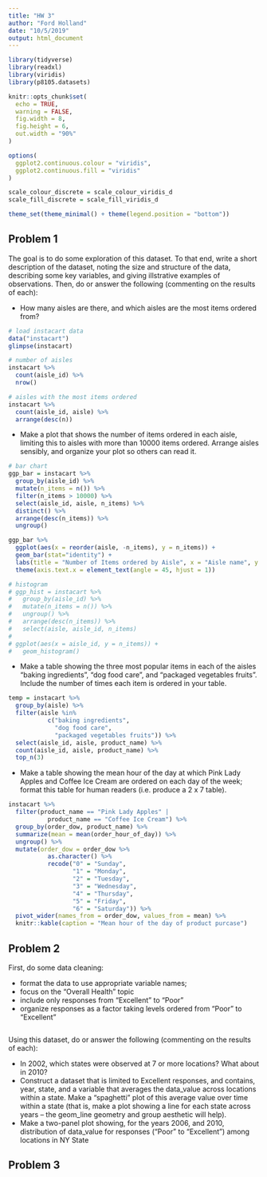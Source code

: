 ```yaml
---
title: "HW 3"
author: "Ford Holland"
date: "10/5/2019"
output: html_document
---
```


```r

library(tidyverse)
library(readxl)
library(viridis)
library(p8105.datasets)

knitr::opts_chunk$set(
  echo = TRUE,
  warning = FALSE,
  fig.width = 8,
  fig.height = 6,
  out.width = "90%"
)

options(
  ggplot2.continuous.colour = "viridis",
  ggplot2.continuous.fill = "viridis"
)

scale_colour_discrete = scale_colour_viridis_d
scale_fill_discrete = scale_fill_viridis_d

theme_set(theme_minimal() + theme(legend.position = "bottom"))

```


## Problem 1

The goal is to do some exploration of this dataset. To that end, write a short description of the dataset, noting the size and structure of the data, describing some key variables, and giving illstrative examples of observations. Then, do or answer the following (commenting on the results of each):

- How many aisles are there, and which aisles are the most items ordered from?

```r

# load instacart data
data("instacart")
glimpse(instacart)

# number of aisles 
instacart %>% 
  count(aisle_id) %>% 
  nrow()

# aisles with the most items ordered
instacart %>% 
  count(aisle_id, aisle) %>% 
  arrange(desc(n))

```

- Make a plot that shows the number of items ordered in each aisle, limiting this to aisles with more than 10000 items ordered. Arrange aisles sensibly, and organize your plot so others can read it.

```r

# bar chart
ggp_bar = instacart %>% 
  group_by(aisle_id) %>% 
  mutate(n_items = n()) %>% 
  filter(n_items > 10000) %>% 
  select(aisle_id, aisle, n_items) %>% 
  distinct() %>% 
  arrange(desc(n_items)) %>% 
  ungroup()

ggp_bar %>%   
  ggplot(aes(x = reorder(aisle, -n_items), y = n_items)) +
  geom_bar(stat="identity") +
  labs(title = "Number of Items ordered by Aisle", x = "Aisle name", y = "Number of items ordered") +
  theme(axis.text.x = element_text(angle = 45, hjust = 1))

# histogram
# ggp_hist = instacart %>% 
#   group_by(aisle_id) %>% 
#   mutate(n_items = n()) %>%
#   ungroup() %>% 
#   arrange(desc(n_items)) %>% 
#   select(aisle, aisle_id, n_items)
# 
# ggplot(aes(x = aisle_id, y = n_items)) + 
#   geom_histogram()

```

- Make a table showing the three most popular items in each of the aisles “baking ingredients”, “dog food care”, and “packaged vegetables fruits”. Include the number of times each item is ordered in your table.

```r

temp = instacart %>% 
  group_by(aisle) %>% 
  filter(aisle %in% 
           c("baking ingredients",
             "dog food care",
             "packaged vegetables fruits")) %>% 
  select(aisle_id, aisle, product_name) %>% 
  count(aisle_id, aisle, product_name) %>% 
  top_n(3)

```

- Make a table showing the mean hour of the day at which Pink Lady Apples and Coffee Ice Cream are ordered on each day of the week; format this table for human readers (i.e. produce a 2 x 7 table).

```r

instacart %>% 
  filter(product_name == "Pink Lady Apples" | 
           product_name == "Coffee Ice Cream") %>% 
  group_by(order_dow, product_name) %>% 
  summarize(mean = mean(order_hour_of_day)) %>% 
  ungroup() %>% 
  mutate(order_dow = order_dow %>% 
           as.character() %>% 
           recode("0" = "Sunday",
                  "1" = "Monday",
                  "2" = "Tuesday",
                  "3" = "Wednesday",
                  "4" = "Thursday",
                  "5" = "Friday",
                  "6" = "Saturday")) %>% 
  pivot_wider(names_from = order_dow, values_from = mean) %>% 
  knitr::kable(caption = "Mean hour of the day of product purcase")


```






## Problem 2

First, do some data cleaning:

- format the data to use appropriate variable names;
- focus on the “Overall Health” topic
- include only responses from “Excellent” to “Poor”
- organize responses as a factor taking levels ordered from “Poor” to “Excellent”

```r



```


Using this dataset, do or answer the following (commenting on the results of each):

- In 2002, which states were observed at 7 or more locations? What about in 2010?
- Construct a dataset that is limited to Excellent responses, and contains, year, state, and a variable that averages the data_value across locations within a state. Make a “spaghetti” plot of this average value over time within a state (that is, make a plot showing a line for each state across years – the geom_line geometry and group aesthetic will help).
- Make a two-panel plot showing, for the years 2006, and 2010, distribution of data_value for responses (“Poor” to “Excellent”) among locations in NY State


## Problem 3
